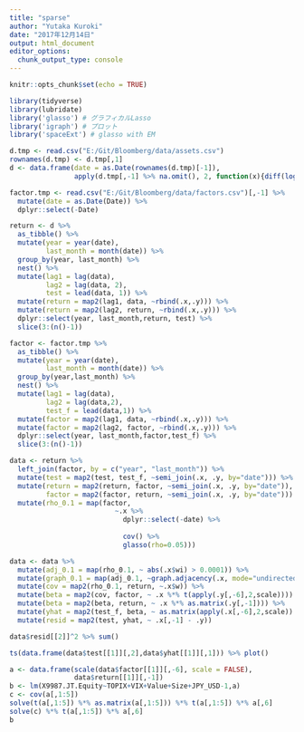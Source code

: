 ```yaml
---
title: "sparse"
author: "Yutaka Kuroki"
date: "2017年12月14日"
output: html_document
editor_options: 
  chunk_output_type: console
---
```


```r
knitr::opts_chunk$set(echo = TRUE)
```

```r
library(tidyverse)
library(lubridate)
library('glasso') # グラフィカルLasso
library('igraph') # プロット
library('spaceExt') # glasso with EM
```


```r
d.tmp <- read.csv("E:/Git/Bloomberg/data/assets.csv")
rownames(d.tmp) <- d.tmp[,1]
d <- data.frame(date = as.Date(rownames(d.tmp)[-1]),
                apply(d.tmp[,-1] %>% na.omit(), 2, function(x){diff(log(x))}))
```

```r
factor.tmp <- read.csv("E:/Git/Bloomberg/data/factors.csv")[,-1] %>% 
  mutate(date = as.Date(Date)) %>% 
  dplyr::select(-Date)
```

```r
return <- d %>% 
  as_tibble() %>% 
  mutate(year = year(date),
         last_month = month(date)) %>% 
  group_by(year, last_month) %>% 
  nest() %>% 
  mutate(lag1 = lag(data),
         lag2 = lag(data, 2),
         test = lead(data, 1)) %>%
  mutate(return = map2(lag1, data, ~rbind(.x,.y))) %>% 
  mutate(return = map2(lag2, return, ~rbind(.x,.y))) %>% 
  dplyr::select(year, last_month,return, test) %>% 
  slice(3:(n()-1))

factor <- factor.tmp %>% 
  as_tibble() %>% 
  mutate(year = year(date),
         last_month = month(date)) %>%
  group_by(year,last_month) %>% 
  nest() %>% 
  mutate(lag1 = lag(data),
         lag2 = lag(data,2),
         test_f = lead(data,1)) %>% 
  mutate(factor = map2(lag1, data, ~rbind(.x,.y))) %>% 
  mutate(factor = map2(lag2, factor, ~rbind(.x,.y))) %>% 
  dplyr::select(year, last_month,factor,test_f) %>% 
  slice(3:(n()-1)) 

data <- return %>% 
  left_join(factor, by = c("year", "last_month")) %>% 
  mutate(test = map2(test, test_f, ~semi_join(.x, .y, by="date"))) %>% 
  mutate(return = map2(return, factor, ~semi_join(.x, .y, by="date")),
         factor = map2(factor, return, ~semi_join(.x, .y, by="date"))) %>% 
  mutate(rho_0.1 = map(factor,
                          ~.x %>% 
                            dplyr::select(-date) %>% 
                            
                            cov() %>% 
                            glasso(rho=0.05)))

data <- data %>% 
  mutate(adj_0.1 = map(rho_0.1, ~ abs(.x$wi) > 0.0001)) %>% 
  mutate(graph_0.1 = map(adj_0.1, ~graph.adjacency(.x, mode="undirected"))) %>% 
  mutate(cov = map2(rho_0.1, return, ~.x$w)) %>% 
  mutate(beta = map2(cov, factor, ~ .x %*% t(apply(.y[,-6],2,scale)))) %>% 
  mutate(beta = map2(beta, return, ~ .x %*% as.matrix(.y[,-1]))) %>% 
  mutate(yhat = map2(test_f, beta, ~ as.matrix(apply(.x[,-6],2,scale)) %*% .y)) %>% 
  mutate(resid = map2(test, yhat, ~ .x[,-1] - .y))

data$resid[[2]]^2 %>% sum()

ts(data.frame(data$test[[1]][,2],data$yhat[[1]][,1])) %>% plot()

a <- data.frame(scale(data$factor[[1]][,-6], scale = FALSE),
                data$return[[1]][,-1])
b <- lm(X9987.JT.Equity~TOPIX+VIX+Value+Size+JPY_USD-1,a)
c <- cov(a[,1:5])
solve(t(a[,1:5]) %*% as.matrix(a[,1:5])) %*% t(a[,1:5]) %*% a[,6]
solve(c) %*% t(a[,1:5]) %*% a[,6]
b
```

